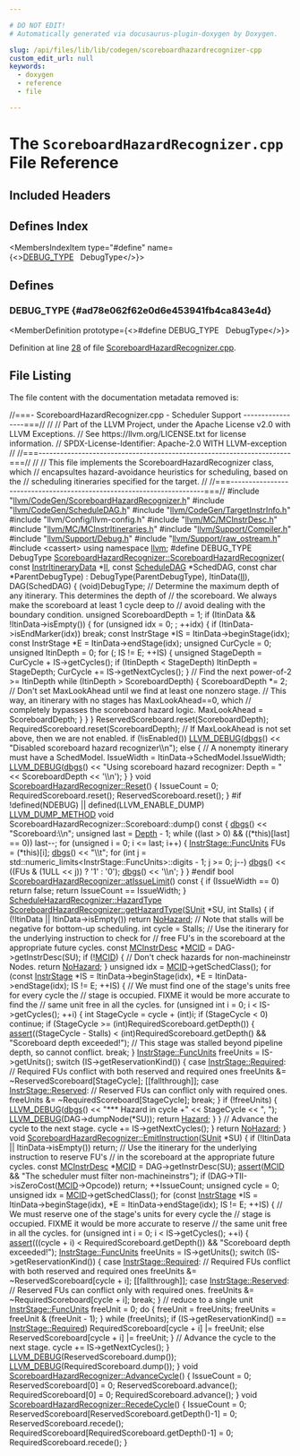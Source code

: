 ```yaml
---

# DO NOT EDIT!
# Automatically generated via docusaurus-plugin-doxygen by Doxygen.

slug: /api/files/lib/lib/codegen/scoreboardhazardrecognizer-cpp
custom_edit_url: null
keywords:
  - doxygen
  - reference
  - file

---
```





# The `ScoreboardHazardRecognizer.cpp` File Reference

<DoxygenPage pluginConfig={pluginConfig}>



## Included Headers

<IncludesList>
<IncludesListItem
  filePath="llvm/CodeGen/ScoreboardHazardRecognizer.h"
  permalink="/docs/api/files/include/include/llvm/include/llvm/codegen/scoreboardhazardrecognizer-h"
  isLocal="true" />
<IncludesListItem
  filePath="llvm/CodeGen/ScheduleDAG.h"
  permalink="/docs/api/files/include/include/llvm/include/llvm/codegen/scheduledag-h"
  isLocal="true" />
<IncludesListItem
  filePath="llvm/CodeGen/TargetInstrInfo.h"
  permalink="/docs/api/files/include/include/llvm/include/llvm/codegen/targetinstrinfo-h"
  isLocal="true" />
<IncludesListItem
  filePath="llvm/Config/llvm-config.h"
  permalink=""
  isLocal="true" />
<IncludesListItem
  filePath="llvm/MC/MCInstrDesc.h"
  permalink="/docs/api/files/include/include/llvm/include/llvm/mc/mcinstrdesc-h"
  isLocal="true" />
<IncludesListItem
  filePath="llvm/MC/MCInstrItineraries.h"
  permalink="/docs/api/files/include/include/llvm/include/llvm/mc/mcinstritineraries-h"
  isLocal="true" />
<IncludesListItem
  filePath="llvm/Support/Compiler.h"
  permalink="/docs/api/files/include/include/llvm/include/llvm/support/compiler-h"
  isLocal="true" />
<IncludesListItem
  filePath="llvm/Support/Debug.h"
  permalink="/docs/api/files/include/include/llvm/include/llvm/support/debug-h"
  isLocal="true" />
<IncludesListItem
  filePath="llvm/Support/raw_ostream.h"
  permalink="/docs/api/files/include/include/llvm/include/llvm/support/raw-ostream-h"
  isLocal="true" />
<IncludesListItem
  filePath="cassert"
  permalink=""
  isLocal="false" />
</IncludesList>

## Defines Index

<MembersIndex>

<MembersIndexItem
  type="#define"
  name={<><a href="#ad78e062f62e0d6e453941fb4ca843e4d">DEBUG&#95;TYPE</a>&nbsp;&nbsp;&nbsp;DebugType</>}>
</MembersIndexItem>

</MembersIndex>


<SectionDefinition>

## Defines

### DEBUG&#95;TYPE {#ad78e062f62e0d6e453941fb4ca843e4d}

<MemberDefinition
  prototype={<>#define DEBUG&#95;TYPE&nbsp;&nbsp;&nbsp;DebugType</>}>

Definition at line <a href="#l00028">28</a> of file <a href="/docs/api/files/lib/lib/codegen/scoreboardhazardrecognizer-cpp">ScoreboardHazardRecognizer.cpp</a>.
</MemberDefinition>

</SectionDefinition>

## File Listing

The file content with the documentation metadata removed is:

<ProgramListing>

<Link id="l00001" /><CodeLine lineNumber="1"><Highlight kind="comment">//===- ScoreboardHazardRecognizer.cpp - Scheduler Support -----------------===//</Highlight><Highlight kind="normal"></Highlight></CodeLine>
<Link id="l00002" /><CodeLine lineNumber="2"><Highlight kind="normal"></Highlight><Highlight kind="comment">//</Highlight><Highlight kind="normal"></Highlight></CodeLine>
<Link id="l00003" /><CodeLine lineNumber="3"><Highlight kind="normal"></Highlight><Highlight kind="comment">// Part of the LLVM Project, under the Apache License v2.0 with LLVM Exceptions.</Highlight><Highlight kind="normal"></Highlight></CodeLine>
<Link id="l00004" /><CodeLine lineNumber="4"><Highlight kind="normal"></Highlight><Highlight kind="comment">// See https://llvm.org/LICENSE.txt for license information.</Highlight><Highlight kind="normal"></Highlight></CodeLine>
<Link id="l00005" /><CodeLine lineNumber="5"><Highlight kind="normal"></Highlight><Highlight kind="comment">// SPDX-License-Identifier: Apache-2.0 WITH LLVM-exception</Highlight><Highlight kind="normal"></Highlight></CodeLine>
<Link id="l00006" /><CodeLine lineNumber="6"><Highlight kind="normal"></Highlight><Highlight kind="comment">//</Highlight><Highlight kind="normal"></Highlight></CodeLine>
<Link id="l00007" /><CodeLine lineNumber="7"><Highlight kind="normal"></Highlight><Highlight kind="comment">//===----------------------------------------------------------------------===//</Highlight><Highlight kind="normal"></Highlight></CodeLine>
<Link id="l00008" /><CodeLine lineNumber="8"><Highlight kind="normal"></Highlight><Highlight kind="comment">//</Highlight><Highlight kind="normal"></Highlight></CodeLine>
<Link id="l00009" /><CodeLine lineNumber="9"><Highlight kind="normal"></Highlight><Highlight kind="comment">// This file implements the ScoreboardHazardRecognizer class, which</Highlight><Highlight kind="normal"></Highlight></CodeLine>
<Link id="l00010" /><CodeLine lineNumber="10"><Highlight kind="normal"></Highlight><Highlight kind="comment">// encapsultes hazard-avoidance heuristics for scheduling, based on the</Highlight><Highlight kind="normal"></Highlight></CodeLine>
<Link id="l00011" /><CodeLine lineNumber="11"><Highlight kind="normal"></Highlight><Highlight kind="comment">// scheduling itineraries specified for the target.</Highlight><Highlight kind="normal"></Highlight></CodeLine>
<Link id="l00012" /><CodeLine lineNumber="12"><Highlight kind="normal"></Highlight><Highlight kind="comment">//</Highlight><Highlight kind="normal"></Highlight></CodeLine>
<Link id="l00013" /><CodeLine lineNumber="13"><Highlight kind="normal"></Highlight><Highlight kind="comment">//===----------------------------------------------------------------------===//</Highlight><Highlight kind="normal"></Highlight></CodeLine>
<Link id="l00014" /><CodeLine lineNumber="14"><Highlight kind="normal"></Highlight></CodeLine>
<Link id="l00015" /><CodeLine lineNumber="15"><Highlight kind="normal"></Highlight><Highlight kind="preprocessor">#include &quot;<a href="/docs/api/files/include/include/llvm/include/llvm/codegen/scoreboardhazardrecognizer-h">llvm/CodeGen/ScoreboardHazardRecognizer.h</a>&quot;</Highlight><Highlight kind="normal"></Highlight></CodeLine>
<Link id="l00016" /><CodeLine lineNumber="16"><Highlight kind="normal"></Highlight><Highlight kind="preprocessor">#include &quot;<a href="/docs/api/files/include/include/llvm/include/llvm/codegen/scheduledag-h">llvm/CodeGen/ScheduleDAG.h</a>&quot;</Highlight><Highlight kind="normal"></Highlight></CodeLine>
<Link id="l00017" /><CodeLine lineNumber="17"><Highlight kind="normal"></Highlight><Highlight kind="preprocessor">#include &quot;<a href="/docs/api/files/include/include/llvm/include/llvm/codegen/targetinstrinfo-h">llvm/CodeGen/TargetInstrInfo.h</a>&quot;</Highlight><Highlight kind="normal"></Highlight></CodeLine>
<Link id="l00018" /><CodeLine lineNumber="18"><Highlight kind="normal"></Highlight><Highlight kind="preprocessor">#include &quot;llvm/Config/llvm-config.h&quot;</Highlight><Highlight kind="normal"></Highlight></CodeLine>
<Link id="l00019" /><CodeLine lineNumber="19"><Highlight kind="normal"></Highlight><Highlight kind="preprocessor">#include &quot;<a href="/docs/api/files/include/include/llvm/include/llvm/mc/mcinstrdesc-h">llvm/MC/MCInstrDesc.h</a>&quot;</Highlight><Highlight kind="normal"></Highlight></CodeLine>
<Link id="l00020" /><CodeLine lineNumber="20"><Highlight kind="normal"></Highlight><Highlight kind="preprocessor">#include &quot;<a href="/docs/api/files/include/include/llvm/include/llvm/mc/mcinstritineraries-h">llvm/MC/MCInstrItineraries.h</a>&quot;</Highlight><Highlight kind="normal"></Highlight></CodeLine>
<Link id="l00021" /><CodeLine lineNumber="21"><Highlight kind="normal"></Highlight><Highlight kind="preprocessor">#include &quot;<a href="/docs/api/files/include/include/llvm/include/llvm/support/compiler-h">llvm/Support/Compiler.h</a>&quot;</Highlight><Highlight kind="normal"></Highlight></CodeLine>
<Link id="l00022" /><CodeLine lineNumber="22"><Highlight kind="normal"></Highlight><Highlight kind="preprocessor">#include &quot;<a href="/docs/api/files/include/include/llvm/include/llvm/support/debug-h">llvm/Support/Debug.h</a>&quot;</Highlight><Highlight kind="normal"></Highlight></CodeLine>
<Link id="l00023" /><CodeLine lineNumber="23"><Highlight kind="normal"></Highlight><Highlight kind="preprocessor">#include &quot;<a href="/docs/api/files/include/include/llvm/include/llvm/support/raw-ostream-h">llvm/Support/raw&#95;ostream.h</a>&quot;</Highlight><Highlight kind="normal"></Highlight></CodeLine>
<Link id="l00024" /><CodeLine lineNumber="24"><Highlight kind="normal"></Highlight><Highlight kind="preprocessor">#include &lt;cassert&gt;</Highlight><Highlight kind="normal"></Highlight></CodeLine>
<Link id="l00025" /><CodeLine lineNumber="25"><Highlight kind="normal"></Highlight></CodeLine>
<Link id="l00026" /><CodeLine lineNumber="26"><Highlight kind="normal"></Highlight><Highlight kind="keyword">using namespace </Highlight><Highlight kind="normal"><a href="/docs/api/namespaces/llvm">llvm</a>;</Highlight></CodeLine>
<Link id="l00027" /><CodeLine lineNumber="27"><Highlight kind="normal"></Highlight></CodeLine>
<Link id="l00028" /><CodeLine lineNumber="28" lineLink="#ad78e062f62e0d6e453941fb4ca843e4d"><Highlight kind="normal"></Highlight><Highlight kind="preprocessor">#define DEBUG&#95;TYPE DebugType</Highlight><Highlight kind="normal"></Highlight></CodeLine>
<Link id="l00029" /><CodeLine lineNumber="29"><Highlight kind="normal"></Highlight></CodeLine>
<Link id="l00030" /><CodeLine lineNumber="30" lineLink="/docs/api/classes/llvm/scoreboardhazardrecognizer/#aaed3ade868f57d3ccbdc61cb33b88c8a"><Highlight kind="normal"><a href="/docs/api/classes/llvm/scoreboardhazardrecognizer/#aaed3ade868f57d3ccbdc61cb33b88c8a">ScoreboardHazardRecognizer::ScoreboardHazardRecognizer</a>(</Highlight></CodeLine>
<Link id="l00031" /><CodeLine lineNumber="31"><Highlight kind="normal">    </Highlight><Highlight kind="keyword">const</Highlight><Highlight kind="normal"> <a href="/docs/api/classes/llvm/instritinerarydata">InstrItineraryData</a> &#42;<a href="/docs/api/files/lib/lib/target/lib/target/nvptx/nvvmintrrange-cpp/#ac5804672fc0850438d63caec770647f8">II</a>, </Highlight><Highlight kind="keyword">const</Highlight><Highlight kind="normal"> <a href="/docs/api/classes/llvm/scheduledag">ScheduleDAG</a> &#42;SchedDAG,</Highlight></CodeLine>
<Link id="l00032" /><CodeLine lineNumber="32"><Highlight kind="normal">    </Highlight><Highlight kind="keyword">const</Highlight><Highlight kind="normal"> </Highlight><Highlight kind="keywordtype">char</Highlight><Highlight kind="normal"> &#42;ParentDebugType)</Highlight></CodeLine>
<Link id="l00033" /><CodeLine lineNumber="33"><Highlight kind="normal">    : DebugType(ParentDebugType), ItinData(<a href="/docs/api/files/lib/lib/target/lib/target/nvptx/nvvmintrrange-cpp/#ac5804672fc0850438d63caec770647f8">II</a>), DAG(SchedDAG) &#123;</Highlight></CodeLine>
<Link id="l00034" /><CodeLine lineNumber="34"><Highlight kind="normal">  (void)DebugType;</Highlight></CodeLine>
<Link id="l00035" /><CodeLine lineNumber="35"><Highlight kind="normal">  </Highlight><Highlight kind="comment">// Determine the maximum depth of any itinerary. This determines the depth of</Highlight><Highlight kind="normal"></Highlight></CodeLine>
<Link id="l00036" /><CodeLine lineNumber="36"><Highlight kind="normal">  </Highlight><Highlight kind="comment">// the scoreboard. We always make the scoreboard at least 1 cycle deep to</Highlight><Highlight kind="normal"></Highlight></CodeLine>
<Link id="l00037" /><CodeLine lineNumber="37"><Highlight kind="normal">  </Highlight><Highlight kind="comment">// avoid dealing with the boundary condition.</Highlight><Highlight kind="normal"></Highlight></CodeLine>
<Link id="l00038" /><CodeLine lineNumber="38"><Highlight kind="normal">  </Highlight><Highlight kind="keywordtype">unsigned</Highlight><Highlight kind="normal"> ScoreboardDepth = 1;</Highlight></CodeLine>
<Link id="l00039" /><CodeLine lineNumber="39"><Highlight kind="normal">  </Highlight><Highlight kind="keywordflow">if</Highlight><Highlight kind="normal"> (ItinData &amp;&amp; !ItinData-&gt;isEmpty()) &#123;</Highlight></CodeLine>
<Link id="l00040" /><CodeLine lineNumber="40"><Highlight kind="normal">    for (unsigned idx = 0; ; ++idx) &#123;</Highlight></CodeLine>
<Link id="l00041" /><CodeLine lineNumber="41"><Highlight kind="normal">      if (ItinData-&gt;isEndMarker(idx))</Highlight></CodeLine>
<Link id="l00042" /><CodeLine lineNumber="42"><Highlight kind="normal">        break;</Highlight></CodeLine>
<Link id="l00043" /><CodeLine lineNumber="43"><Highlight kind="normal"></Highlight></CodeLine>
<Link id="l00044" /><CodeLine lineNumber="44"><Highlight kind="normal">      const InstrStage &#42;IS = ItinData-&gt;beginStage(idx);</Highlight></CodeLine>
<Link id="l00045" /><CodeLine lineNumber="45"><Highlight kind="normal">      const InstrStage &#42;E = ItinData-&gt;endStage(idx);</Highlight></CodeLine>
<Link id="l00046" /><CodeLine lineNumber="46"><Highlight kind="normal">      unsigned CurCycle = 0;</Highlight></CodeLine>
<Link id="l00047" /><CodeLine lineNumber="47"><Highlight kind="normal">      unsigned ItinDepth = 0;</Highlight></CodeLine>
<Link id="l00048" /><CodeLine lineNumber="48"><Highlight kind="normal">      for (; IS != E; ++IS) &#123;</Highlight></CodeLine>
<Link id="l00049" /><CodeLine lineNumber="49"><Highlight kind="normal">        unsigned StageDepth = CurCycle + IS-&gt;getCycles();</Highlight></CodeLine>
<Link id="l00050" /><CodeLine lineNumber="50"><Highlight kind="normal">        if (ItinDepth &lt; StageDepth) ItinDepth = StageDepth;</Highlight></CodeLine>
<Link id="l00051" /><CodeLine lineNumber="51"><Highlight kind="normal">        CurCycle += IS-&gt;getNextCycles();</Highlight></CodeLine>
<Link id="l00052" /><CodeLine lineNumber="52"><Highlight kind="normal">      &#125;</Highlight></CodeLine>
<Link id="l00053" /><CodeLine lineNumber="53"><Highlight kind="normal"></Highlight></CodeLine>
<Link id="l00054" /><CodeLine lineNumber="54"><Highlight kind="normal">      </Highlight><Highlight kind="comment">// Find the next power-of-2 &gt;= ItinDepth</Highlight><Highlight kind="normal"></Highlight></CodeLine>
<Link id="l00055" /><CodeLine lineNumber="55"><Highlight kind="normal">      while (ItinDepth &gt; ScoreboardDepth) &#123;</Highlight></CodeLine>
<Link id="l00056" /><CodeLine lineNumber="56"><Highlight kind="normal">        ScoreboardDepth &#42;= 2;</Highlight></CodeLine>
<Link id="l00057" /><CodeLine lineNumber="57"><Highlight kind="normal">        </Highlight><Highlight kind="comment">// Don&#39;t set MaxLookAhead until we find at least one nonzero stage.</Highlight><Highlight kind="normal"></Highlight></CodeLine>
<Link id="l00058" /><CodeLine lineNumber="58"><Highlight kind="normal">        </Highlight><Highlight kind="comment">// This way, an itinerary with no stages has MaxLookAhead==0, which</Highlight><Highlight kind="normal"></Highlight></CodeLine>
<Link id="l00059" /><CodeLine lineNumber="59"><Highlight kind="normal">        </Highlight><Highlight kind="comment">// completely bypasses the scoreboard hazard logic.</Highlight><Highlight kind="normal"></Highlight></CodeLine>
<Link id="l00060" /><CodeLine lineNumber="60"><Highlight kind="normal">        MaxLookAhead = ScoreboardDepth;</Highlight></CodeLine>
<Link id="l00061" /><CodeLine lineNumber="61"><Highlight kind="normal">      &#125;</Highlight></CodeLine>
<Link id="l00062" /><CodeLine lineNumber="62"><Highlight kind="normal">    &#125;</Highlight></CodeLine>
<Link id="l00063" /><CodeLine lineNumber="63"><Highlight kind="normal">  &#125;</Highlight></CodeLine>
<Link id="l00064" /><CodeLine lineNumber="64"><Highlight kind="normal"></Highlight></CodeLine>
<Link id="l00065" /><CodeLine lineNumber="65"><Highlight kind="normal">  ReservedScoreboard.reset(ScoreboardDepth);</Highlight></CodeLine>
<Link id="l00066" /><CodeLine lineNumber="66"><Highlight kind="normal">  RequiredScoreboard.reset(ScoreboardDepth);</Highlight></CodeLine>
<Link id="l00067" /><CodeLine lineNumber="67"><Highlight kind="normal"></Highlight></CodeLine>
<Link id="l00068" /><CodeLine lineNumber="68"><Highlight kind="normal">  </Highlight><Highlight kind="comment">// If MaxLookAhead is not set above, then we are not enabled.</Highlight><Highlight kind="normal"></Highlight></CodeLine>
<Link id="l00069" /><CodeLine lineNumber="69"><Highlight kind="normal">  </Highlight><Highlight kind="keywordflow">if</Highlight><Highlight kind="normal"> (!isEnabled())</Highlight></CodeLine>
<Link id="l00070" /><CodeLine lineNumber="70"><Highlight kind="normal">    <a href="/docs/api/files/include/include/llvm/include/llvm/support/debug-h/#a196897517069dda1bdb549e24468f7d7">LLVM&#95;DEBUG</a>(<a href="/docs/api/namespaces/llvm/#a7c46c742c31be54870e2038048e6b391">dbgs</a>() &lt;&lt; </Highlight><Highlight kind="stringliteral">&quot;Disabled scoreboard hazard recognizer\\n&quot;</Highlight><Highlight kind="normal">);</Highlight></CodeLine>
<Link id="l00071" /><CodeLine lineNumber="71"><Highlight kind="normal">  </Highlight><Highlight kind="keywordflow">else</Highlight><Highlight kind="normal"> &#123;</Highlight></CodeLine>
<Link id="l00072" /><CodeLine lineNumber="72"><Highlight kind="normal">    </Highlight><Highlight kind="comment">// A nonempty itinerary must have a SchedModel.</Highlight><Highlight kind="normal"></Highlight></CodeLine>
<Link id="l00073" /><CodeLine lineNumber="73"><Highlight kind="normal">    IssueWidth = ItinData-&gt;SchedModel.IssueWidth;</Highlight></CodeLine>
<Link id="l00074" /><CodeLine lineNumber="74"><Highlight kind="normal">    <a href="/docs/api/files/include/include/llvm/include/llvm/support/debug-h/#a196897517069dda1bdb549e24468f7d7">LLVM&#95;DEBUG</a>(<a href="/docs/api/namespaces/llvm/#a7c46c742c31be54870e2038048e6b391">dbgs</a>() &lt;&lt; </Highlight><Highlight kind="stringliteral">&quot;Using scoreboard hazard recognizer: Depth = &quot;</Highlight><Highlight kind="normal"></Highlight></CodeLine>
<Link id="l00075" /><CodeLine lineNumber="75"><Highlight kind="normal">                      &lt;&lt; ScoreboardDepth &lt;&lt; </Highlight><Highlight kind="charliteral">&#39;\\n&#39;</Highlight><Highlight kind="normal">);</Highlight></CodeLine>
<Link id="l00076" /><CodeLine lineNumber="76"><Highlight kind="normal">  &#125;</Highlight></CodeLine>
<Link id="l00077" /><CodeLine lineNumber="77"><Highlight kind="normal">&#125;</Highlight></CodeLine>
<Link id="l00078" /><CodeLine lineNumber="78"><Highlight kind="normal"></Highlight></CodeLine>
<Link id="l00079" /><CodeLine lineNumber="79" lineLink="/docs/api/classes/llvm/scoreboardhazardrecognizer/#a059770a7aafc9643d09c5d9e836b1137"><Highlight kind="normal"></Highlight><Highlight kind="keywordtype">void</Highlight><Highlight kind="normal"> <a href="/docs/api/classes/llvm/scoreboardhazardrecognizer/#a059770a7aafc9643d09c5d9e836b1137">ScoreboardHazardRecognizer::Reset</a>() &#123;</Highlight></CodeLine>
<Link id="l00080" /><CodeLine lineNumber="80"><Highlight kind="normal">  IssueCount = 0;</Highlight></CodeLine>
<Link id="l00081" /><CodeLine lineNumber="81"><Highlight kind="normal">  RequiredScoreboard.reset();</Highlight></CodeLine>
<Link id="l00082" /><CodeLine lineNumber="82"><Highlight kind="normal">  ReservedScoreboard.reset();</Highlight></CodeLine>
<Link id="l00083" /><CodeLine lineNumber="83"><Highlight kind="normal">&#125;</Highlight></CodeLine>
<Link id="l00084" /><CodeLine lineNumber="84"><Highlight kind="normal"></Highlight></CodeLine>
<Link id="l00085" /><CodeLine lineNumber="85"><Highlight kind="normal"></Highlight><Highlight kind="preprocessor">#if !defined(NDEBUG) || defined(LLVM&#95;ENABLE&#95;DUMP)</Highlight><Highlight kind="normal"></Highlight></CodeLine>
<Link id="l00086" /><CodeLine lineNumber="86"><Highlight kind="normal"><a href="/docs/api/files/include/include/llvm/include/llvm/support/compiler-h/#aa863693eef567397d9c292da5bf22d34">LLVM&#95;DUMP&#95;METHOD</a> </Highlight><Highlight kind="keywordtype">void</Highlight><Highlight kind="normal"> ScoreboardHazardRecognizer::Scoreboard::dump()</Highlight><Highlight kind="keyword"> const </Highlight><Highlight kind="normal">&#123;</Highlight></CodeLine>
<Link id="l00087" /><CodeLine lineNumber="87"><Highlight kind="normal">  <a href="/docs/api/namespaces/llvm/#a7c46c742c31be54870e2038048e6b391">dbgs</a>() &lt;&lt; </Highlight><Highlight kind="stringliteral">&quot;Scoreboard:\\n&quot;</Highlight><Highlight kind="normal">;</Highlight></CodeLine>
<Link id="l00088" /><CodeLine lineNumber="88"><Highlight kind="normal"></Highlight></CodeLine>
<Link id="l00089" /><CodeLine lineNumber="89"><Highlight kind="normal">  </Highlight><Highlight kind="keywordtype">unsigned</Highlight><Highlight kind="normal"> last = <a href="/docs/api/namespaces/llvm/#a1eb5609345b906d024fbf9e4bc1adc06afe578efb7ca235af77fb0eef7edcf639">Depth</a> - 1;</Highlight></CodeLine>
<Link id="l00090" /><CodeLine lineNumber="90"><Highlight kind="normal">  </Highlight><Highlight kind="keywordflow">while</Highlight><Highlight kind="normal"> ((last &gt; 0) &amp;&amp; ((&#42;</Highlight><Highlight kind="keyword">this</Highlight><Highlight kind="normal">)&#91;last&#93; == 0))</Highlight></CodeLine>
<Link id="l00091" /><CodeLine lineNumber="91"><Highlight kind="normal">    last--;</Highlight></CodeLine>
<Link id="l00092" /><CodeLine lineNumber="92"><Highlight kind="normal"></Highlight></CodeLine>
<Link id="l00093" /><CodeLine lineNumber="93"><Highlight kind="normal">  </Highlight><Highlight kind="keywordflow">for</Highlight><Highlight kind="normal"> (</Highlight><Highlight kind="keywordtype">unsigned</Highlight><Highlight kind="normal"> i = 0; i &lt;= last; i++) &#123;</Highlight></CodeLine>
<Link id="l00094" /><CodeLine lineNumber="94"><Highlight kind="normal">    <a href="/docs/api/structs/llvm/instrstage/#a28207c85d95c7a0d901b2d8dbc37b6e3">InstrStage::FuncUnits</a> FUs = (&#42;this)&#91;i&#93;;</Highlight></CodeLine>
<Link id="l00095" /><CodeLine lineNumber="95"><Highlight kind="normal">    <a href="/docs/api/namespaces/llvm/#a7c46c742c31be54870e2038048e6b391">dbgs</a>() &lt;&lt; </Highlight><Highlight kind="stringliteral">&quot;\\t&quot;</Highlight><Highlight kind="normal">;</Highlight></CodeLine>
<Link id="l00096" /><CodeLine lineNumber="96"><Highlight kind="normal">    </Highlight><Highlight kind="keywordflow">for</Highlight><Highlight kind="normal"> (</Highlight><Highlight kind="keywordtype">int</Highlight><Highlight kind="normal"> j = std::numeric&#95;limits&lt;InstrStage::FuncUnits&gt;::digits - 1;</Highlight></CodeLine>
<Link id="l00097" /><CodeLine lineNumber="97"><Highlight kind="normal">         j &gt;= 0; j--)</Highlight></CodeLine>
<Link id="l00098" /><CodeLine lineNumber="98"><Highlight kind="normal">      <a href="/docs/api/namespaces/llvm/#a7c46c742c31be54870e2038048e6b391">dbgs</a>() &lt;&lt; ((FUs &amp; (1ULL &lt;&lt; j)) ? </Highlight><Highlight kind="charliteral">&#39;1&#39;</Highlight><Highlight kind="normal"> : </Highlight><Highlight kind="charliteral">&#39;0&#39;</Highlight><Highlight kind="normal">);</Highlight></CodeLine>
<Link id="l00099" /><CodeLine lineNumber="99"><Highlight kind="normal">    <a href="/docs/api/namespaces/llvm/#a7c46c742c31be54870e2038048e6b391">dbgs</a>() &lt;&lt; </Highlight><Highlight kind="charliteral">&#39;\\n&#39;</Highlight><Highlight kind="normal">;</Highlight></CodeLine>
<Link id="l00100" /><CodeLine lineNumber="100"><Highlight kind="normal">  &#125;</Highlight></CodeLine>
<Link id="l00101" /><CodeLine lineNumber="101"><Highlight kind="normal">&#125;</Highlight></CodeLine>
<Link id="l00102" /><CodeLine lineNumber="102"><Highlight kind="normal"></Highlight><Highlight kind="preprocessor">#endif</Highlight><Highlight kind="normal"></Highlight></CodeLine>
<Link id="l00103" /><CodeLine lineNumber="103"><Highlight kind="normal"></Highlight></CodeLine>
<Link id="l00104" /><CodeLine lineNumber="104" lineLink="/docs/api/classes/llvm/scoreboardhazardrecognizer/#abf123a1135fb5aaf6505c367fc1d5fe9"><Highlight kind="normal"></Highlight><Highlight kind="keywordtype">bool</Highlight><Highlight kind="normal"> <a href="/docs/api/classes/llvm/scoreboardhazardrecognizer/#abf123a1135fb5aaf6505c367fc1d5fe9">ScoreboardHazardRecognizer::atIssueLimit</a>()</Highlight><Highlight kind="keyword"> const </Highlight><Highlight kind="normal">&#123;</Highlight></CodeLine>
<Link id="l00105" /><CodeLine lineNumber="105"><Highlight kind="normal">  </Highlight><Highlight kind="keywordflow">if</Highlight><Highlight kind="normal"> (IssueWidth == 0)</Highlight></CodeLine>
<Link id="l00106" /><CodeLine lineNumber="106"><Highlight kind="normal">    </Highlight><Highlight kind="keywordflow">return</Highlight><Highlight kind="normal"> </Highlight><Highlight kind="keyword">false</Highlight><Highlight kind="normal">;</Highlight></CodeLine>
<Link id="l00107" /><CodeLine lineNumber="107"><Highlight kind="normal"></Highlight></CodeLine>
<Link id="l00108" /><CodeLine lineNumber="108"><Highlight kind="normal">  </Highlight><Highlight kind="keywordflow">return</Highlight><Highlight kind="normal"> IssueCount == IssueWidth;</Highlight></CodeLine>
<Link id="l00109" /><CodeLine lineNumber="109"><Highlight kind="normal">&#125;</Highlight></CodeLine>
<Link id="l00110" /><CodeLine lineNumber="110"><Highlight kind="normal"></Highlight></CodeLine>
<Link id="l00111" /><CodeLine lineNumber="111"><Highlight kind="normal"><a href="/docs/api/classes/llvm/schedulehazardrecognizer/#a9bec0e329b12bbc503d08db497d43267">ScheduleHazardRecognizer::HazardType</a></Highlight></CodeLine>
<Link id="l00112" /><CodeLine lineNumber="112" lineLink="/docs/api/classes/llvm/scoreboardhazardrecognizer/#a8bf3deda3f11f3e49a4e3d735450c69e"><Highlight kind="normal"><a href="/docs/api/classes/llvm/scoreboardhazardrecognizer/#a8bf3deda3f11f3e49a4e3d735450c69e">ScoreboardHazardRecognizer::getHazardType</a>(<a href="/docs/api/classes/llvm/sunit">SUnit</a> &#42;SU, </Highlight><Highlight kind="keywordtype">int</Highlight><Highlight kind="normal"> Stalls) &#123;</Highlight></CodeLine>
<Link id="l00113" /><CodeLine lineNumber="113"><Highlight kind="normal">  </Highlight><Highlight kind="keywordflow">if</Highlight><Highlight kind="normal"> (!ItinData || ItinData-&gt;isEmpty())</Highlight></CodeLine>
<Link id="l00114" /><CodeLine lineNumber="114"><Highlight kind="normal">    </Highlight><Highlight kind="keywordflow">return</Highlight><Highlight kind="normal"> <a href="/docs/api/classes/llvm/schedulehazardrecognizer/#a9bec0e329b12bbc503d08db497d43267a4e42ac50bfd060349e49904842121cf1">NoHazard</a>;</Highlight></CodeLine>
<Link id="l00115" /><CodeLine lineNumber="115"><Highlight kind="normal"></Highlight></CodeLine>
<Link id="l00116" /><CodeLine lineNumber="116"><Highlight kind="normal">  </Highlight><Highlight kind="comment">// Note that stalls will be negative for bottom-up scheduling.</Highlight><Highlight kind="normal"></Highlight></CodeLine>
<Link id="l00117" /><CodeLine lineNumber="117"><Highlight kind="normal">  </Highlight><Highlight kind="keywordtype">int</Highlight><Highlight kind="normal"> cycle = Stalls;</Highlight></CodeLine>
<Link id="l00118" /><CodeLine lineNumber="118"><Highlight kind="normal"></Highlight></CodeLine>
<Link id="l00119" /><CodeLine lineNumber="119"><Highlight kind="normal">  </Highlight><Highlight kind="comment">// Use the itinerary for the underlying instruction to check for</Highlight><Highlight kind="normal"></Highlight></CodeLine>
<Link id="l00120" /><CodeLine lineNumber="120"><Highlight kind="normal">  </Highlight><Highlight kind="comment">// free FU&#39;s in the scoreboard at the appropriate future cycles.</Highlight><Highlight kind="normal"></Highlight></CodeLine>
<Link id="l00121" /><CodeLine lineNumber="121"><Highlight kind="normal"></Highlight></CodeLine>
<Link id="l00122" /><CodeLine lineNumber="122"><Highlight kind="normal">  </Highlight><Highlight kind="keyword">const</Highlight><Highlight kind="normal"> <a href="/docs/api/classes/llvm/mcinstrdesc">MCInstrDesc</a> &#42;<a href="/docs/api/namespaces/llvm/mcid">MCID</a> = DAG-&gt;getInstrDesc(SU);</Highlight></CodeLine>
<Link id="l00123" /><CodeLine lineNumber="123"><Highlight kind="normal">  </Highlight><Highlight kind="keywordflow">if</Highlight><Highlight kind="normal"> (!<a href="/docs/api/namespaces/llvm/mcid">MCID</a>) &#123;</Highlight></CodeLine>
<Link id="l00124" /><CodeLine lineNumber="124"><Highlight kind="normal">    </Highlight><Highlight kind="comment">// Don&#39;t check hazards for non-machineinstr Nodes.</Highlight><Highlight kind="normal"></Highlight></CodeLine>
<Link id="l00125" /><CodeLine lineNumber="125"><Highlight kind="normal">    </Highlight><Highlight kind="keywordflow">return</Highlight><Highlight kind="normal"> <a href="/docs/api/classes/llvm/schedulehazardrecognizer/#a9bec0e329b12bbc503d08db497d43267a4e42ac50bfd060349e49904842121cf1">NoHazard</a>;</Highlight></CodeLine>
<Link id="l00126" /><CodeLine lineNumber="126"><Highlight kind="normal">  &#125;</Highlight></CodeLine>
<Link id="l00127" /><CodeLine lineNumber="127"><Highlight kind="normal">  </Highlight><Highlight kind="keywordtype">unsigned</Highlight><Highlight kind="normal"> idx = <a href="/docs/api/namespaces/llvm/mcid">MCID</a>-&gt;getSchedClass();</Highlight></CodeLine>
<Link id="l00128" /><CodeLine lineNumber="128"><Highlight kind="normal">  </Highlight><Highlight kind="keywordflow">for</Highlight><Highlight kind="normal"> (</Highlight><Highlight kind="keyword">const</Highlight><Highlight kind="normal"> <a href="/docs/api/structs/llvm/instrstage">InstrStage</a> &#42;IS = ItinData-&gt;beginStage(idx),</Highlight></CodeLine>
<Link id="l00129" /><CodeLine lineNumber="129"><Highlight kind="normal">         &#42;E = ItinData-&gt;endStage(idx); IS != E; ++IS) &#123;</Highlight></CodeLine>
<Link id="l00130" /><CodeLine lineNumber="130"><Highlight kind="normal">    </Highlight><Highlight kind="comment">// We must find one of the stage&#39;s units free for every cycle the</Highlight><Highlight kind="normal"></Highlight></CodeLine>
<Link id="l00131" /><CodeLine lineNumber="131"><Highlight kind="normal">    </Highlight><Highlight kind="comment">// stage is occupied. FIXME it would be more accurate to find the</Highlight><Highlight kind="normal"></Highlight></CodeLine>
<Link id="l00132" /><CodeLine lineNumber="132"><Highlight kind="normal">    </Highlight><Highlight kind="comment">// same unit free in all the cycles.</Highlight><Highlight kind="normal"></Highlight></CodeLine>
<Link id="l00133" /><CodeLine lineNumber="133"><Highlight kind="normal">    </Highlight><Highlight kind="keywordflow">for</Highlight><Highlight kind="normal"> (</Highlight><Highlight kind="keywordtype">unsigned</Highlight><Highlight kind="normal"> </Highlight><Highlight kind="keywordtype">int</Highlight><Highlight kind="normal"> i = 0; i &lt; IS-&gt;getCycles(); ++i) &#123;</Highlight></CodeLine>
<Link id="l00134" /><CodeLine lineNumber="134"><Highlight kind="normal">      </Highlight><Highlight kind="keywordtype">int</Highlight><Highlight kind="normal"> StageCycle = cycle + (int)i;</Highlight></CodeLine>
<Link id="l00135" /><CodeLine lineNumber="135"><Highlight kind="normal">      </Highlight><Highlight kind="keywordflow">if</Highlight><Highlight kind="normal"> (StageCycle &lt; 0)</Highlight></CodeLine>
<Link id="l00136" /><CodeLine lineNumber="136"><Highlight kind="normal">        </Highlight><Highlight kind="keywordflow">continue</Highlight><Highlight kind="normal">;</Highlight></CodeLine>
<Link id="l00137" /><CodeLine lineNumber="137"><Highlight kind="normal"></Highlight></CodeLine>
<Link id="l00138" /><CodeLine lineNumber="138"><Highlight kind="normal">      </Highlight><Highlight kind="keywordflow">if</Highlight><Highlight kind="normal"> (StageCycle &gt;= (</Highlight><Highlight kind="keywordtype">int</Highlight><Highlight kind="normal">)RequiredScoreboard.getDepth()) &#123;</Highlight></CodeLine>
<Link id="l00139" /><CodeLine lineNumber="139"><Highlight kind="normal">        <a href="/docs/api/files/lib/lib/target/lib/target/amdgpu/silowercontrolflow-cpp/#a4868c5d81c5ccc98c47aeab6244346a0">assert</a>((StageCycle - Stalls) &lt; (</Highlight><Highlight kind="keywordtype">int</Highlight><Highlight kind="normal">)RequiredScoreboard.getDepth() &amp;&amp;</Highlight></CodeLine>
<Link id="l00140" /><CodeLine lineNumber="140"><Highlight kind="normal">               </Highlight><Highlight kind="stringliteral">&quot;Scoreboard depth exceeded!&quot;</Highlight><Highlight kind="normal">);</Highlight></CodeLine>
<Link id="l00141" /><CodeLine lineNumber="141"><Highlight kind="normal">        </Highlight><Highlight kind="comment">// This stage was stalled beyond pipeline depth, so cannot conflict.</Highlight><Highlight kind="normal"></Highlight></CodeLine>
<Link id="l00142" /><CodeLine lineNumber="142"><Highlight kind="normal">        </Highlight><Highlight kind="keywordflow">break</Highlight><Highlight kind="normal">;</Highlight></CodeLine>
<Link id="l00143" /><CodeLine lineNumber="143"><Highlight kind="normal">      &#125;</Highlight></CodeLine>
<Link id="l00144" /><CodeLine lineNumber="144"><Highlight kind="normal"></Highlight></CodeLine>
<Link id="l00145" /><CodeLine lineNumber="145"><Highlight kind="normal">      <a href="/docs/api/structs/llvm/instrstage/#a28207c85d95c7a0d901b2d8dbc37b6e3">InstrStage::FuncUnits</a> freeUnits = IS-&gt;getUnits();</Highlight></CodeLine>
<Link id="l00146" /><CodeLine lineNumber="146"><Highlight kind="normal">      </Highlight><Highlight kind="keywordflow">switch</Highlight><Highlight kind="normal"> (IS-&gt;getReservationKind()) &#123;</Highlight></CodeLine>
<Link id="l00147" /><CodeLine lineNumber="147"><Highlight kind="normal">      </Highlight><Highlight kind="keywordflow">case</Highlight><Highlight kind="normal"> <a href="/docs/api/structs/llvm/instrstage/#a0c36089f8d92b1bcb9c0a582d42aa106a7774578153e4ca5a7299d1f42395ae6e">InstrStage::Required</a>:</Highlight></CodeLine>
<Link id="l00148" /><CodeLine lineNumber="148"><Highlight kind="normal">        </Highlight><Highlight kind="comment">// Required FUs conflict with both reserved and required ones</Highlight><Highlight kind="normal"></Highlight></CodeLine>
<Link id="l00149" /><CodeLine lineNumber="149"><Highlight kind="normal">        freeUnits &amp;= ~ReservedScoreboard&#91;StageCycle&#93;;</Highlight></CodeLine>
<Link id="l00150" /><CodeLine lineNumber="150"><Highlight kind="normal">        &#91;&#91;fallthrough&#93;&#93;;</Highlight></CodeLine>
<Link id="l00151" /><CodeLine lineNumber="151"><Highlight kind="normal">      </Highlight><Highlight kind="keywordflow">case</Highlight><Highlight kind="normal"> <a href="/docs/api/structs/llvm/instrstage/#a0c36089f8d92b1bcb9c0a582d42aa106adb675fc15885dfb7a1666cc046ac7ba5">InstrStage::Reserved</a>:</Highlight></CodeLine>
<Link id="l00152" /><CodeLine lineNumber="152"><Highlight kind="normal">        </Highlight><Highlight kind="comment">// Reserved FUs can conflict only with required ones.</Highlight><Highlight kind="normal"></Highlight></CodeLine>
<Link id="l00153" /><CodeLine lineNumber="153"><Highlight kind="normal">        freeUnits &amp;= ~RequiredScoreboard&#91;StageCycle&#93;;</Highlight></CodeLine>
<Link id="l00154" /><CodeLine lineNumber="154"><Highlight kind="normal">        </Highlight><Highlight kind="keywordflow">break</Highlight><Highlight kind="normal">;</Highlight></CodeLine>
<Link id="l00155" /><CodeLine lineNumber="155"><Highlight kind="normal">      &#125;</Highlight></CodeLine>
<Link id="l00156" /><CodeLine lineNumber="156"><Highlight kind="normal"></Highlight></CodeLine>
<Link id="l00157" /><CodeLine lineNumber="157"><Highlight kind="normal">      </Highlight><Highlight kind="keywordflow">if</Highlight><Highlight kind="normal"> (!freeUnits) &#123;</Highlight></CodeLine>
<Link id="l00158" /><CodeLine lineNumber="158"><Highlight kind="normal">        <a href="/docs/api/files/include/include/llvm/include/llvm/support/debug-h/#a196897517069dda1bdb549e24468f7d7">LLVM&#95;DEBUG</a>(<a href="/docs/api/namespaces/llvm/#a7c46c742c31be54870e2038048e6b391">dbgs</a>() &lt;&lt; </Highlight><Highlight kind="stringliteral">&quot;&#42;&#42;&#42; Hazard in cycle +&quot;</Highlight><Highlight kind="normal"> &lt;&lt; StageCycle &lt;&lt; </Highlight><Highlight kind="stringliteral">&quot;, &quot;</Highlight><Highlight kind="normal">);</Highlight></CodeLine>
<Link id="l00159" /><CodeLine lineNumber="159"><Highlight kind="normal">        <a href="/docs/api/files/include/include/llvm/include/llvm/support/debug-h/#a196897517069dda1bdb549e24468f7d7">LLVM&#95;DEBUG</a>(DAG-&gt;dumpNode(&#42;SU));</Highlight></CodeLine>
<Link id="l00160" /><CodeLine lineNumber="160"><Highlight kind="normal">        </Highlight><Highlight kind="keywordflow">return</Highlight><Highlight kind="normal"> <a href="/docs/api/classes/llvm/schedulehazardrecognizer/#a9bec0e329b12bbc503d08db497d43267aad25e3975650edcc9c6fb2917a61dd37">Hazard</a>;</Highlight></CodeLine>
<Link id="l00161" /><CodeLine lineNumber="161"><Highlight kind="normal">      &#125;</Highlight></CodeLine>
<Link id="l00162" /><CodeLine lineNumber="162"><Highlight kind="normal">    &#125;</Highlight></CodeLine>
<Link id="l00163" /><CodeLine lineNumber="163"><Highlight kind="normal"></Highlight></CodeLine>
<Link id="l00164" /><CodeLine lineNumber="164"><Highlight kind="normal">    </Highlight><Highlight kind="comment">// Advance the cycle to the next stage.</Highlight><Highlight kind="normal"></Highlight></CodeLine>
<Link id="l00165" /><CodeLine lineNumber="165"><Highlight kind="normal">    cycle += IS-&gt;getNextCycles();</Highlight></CodeLine>
<Link id="l00166" /><CodeLine lineNumber="166"><Highlight kind="normal">  &#125;</Highlight></CodeLine>
<Link id="l00167" /><CodeLine lineNumber="167"><Highlight kind="normal"></Highlight></CodeLine>
<Link id="l00168" /><CodeLine lineNumber="168"><Highlight kind="normal">  </Highlight><Highlight kind="keywordflow">return</Highlight><Highlight kind="normal"> <a href="/docs/api/classes/llvm/schedulehazardrecognizer/#a9bec0e329b12bbc503d08db497d43267a4e42ac50bfd060349e49904842121cf1">NoHazard</a>;</Highlight></CodeLine>
<Link id="l00169" /><CodeLine lineNumber="169"><Highlight kind="normal">&#125;</Highlight></CodeLine>
<Link id="l00170" /><CodeLine lineNumber="170"><Highlight kind="normal"></Highlight></CodeLine>
<Link id="l00171" /><CodeLine lineNumber="171" lineLink="/docs/api/classes/llvm/scoreboardhazardrecognizer/#a2c7714e5d1be43bce0fdcf57217e4414"><Highlight kind="normal"></Highlight><Highlight kind="keywordtype">void</Highlight><Highlight kind="normal"> <a href="/docs/api/classes/llvm/scoreboardhazardrecognizer/#a2c7714e5d1be43bce0fdcf57217e4414">ScoreboardHazardRecognizer::EmitInstruction</a>(<a href="/docs/api/classes/llvm/sunit">SUnit</a> &#42;SU) &#123;</Highlight></CodeLine>
<Link id="l00172" /><CodeLine lineNumber="172"><Highlight kind="normal">  </Highlight><Highlight kind="keywordflow">if</Highlight><Highlight kind="normal"> (!ItinData || ItinData-&gt;isEmpty())</Highlight></CodeLine>
<Link id="l00173" /><CodeLine lineNumber="173"><Highlight kind="normal">    </Highlight><Highlight kind="keywordflow">return</Highlight><Highlight kind="normal">;</Highlight></CodeLine>
<Link id="l00174" /><CodeLine lineNumber="174"><Highlight kind="normal"></Highlight></CodeLine>
<Link id="l00175" /><CodeLine lineNumber="175"><Highlight kind="normal">  </Highlight><Highlight kind="comment">// Use the itinerary for the underlying instruction to reserve FU&#39;s</Highlight><Highlight kind="normal"></Highlight></CodeLine>
<Link id="l00176" /><CodeLine lineNumber="176"><Highlight kind="normal">  </Highlight><Highlight kind="comment">// in the scoreboard at the appropriate future cycles.</Highlight><Highlight kind="normal"></Highlight></CodeLine>
<Link id="l00177" /><CodeLine lineNumber="177"><Highlight kind="normal">  </Highlight><Highlight kind="keyword">const</Highlight><Highlight kind="normal"> <a href="/docs/api/classes/llvm/mcinstrdesc">MCInstrDesc</a> &#42;<a href="/docs/api/namespaces/llvm/mcid">MCID</a> = DAG-&gt;getInstrDesc(SU);</Highlight></CodeLine>
<Link id="l00178" /><CodeLine lineNumber="178"><Highlight kind="normal">  <a href="/docs/api/files/lib/lib/target/lib/target/amdgpu/silowercontrolflow-cpp/#a4868c5d81c5ccc98c47aeab6244346a0">assert</a>(<a href="/docs/api/namespaces/llvm/mcid">MCID</a> &amp;&amp; </Highlight><Highlight kind="stringliteral">&quot;The scheduler must filter non-machineinstrs&quot;</Highlight><Highlight kind="normal">);</Highlight></CodeLine>
<Link id="l00179" /><CodeLine lineNumber="179"><Highlight kind="normal">  </Highlight><Highlight kind="keywordflow">if</Highlight><Highlight kind="normal"> (DAG-&gt;TII-&gt;isZeroCost(<a href="/docs/api/namespaces/llvm/mcid">MCID</a>-&gt;Opcode))</Highlight></CodeLine>
<Link id="l00180" /><CodeLine lineNumber="180"><Highlight kind="normal">    </Highlight><Highlight kind="keywordflow">return</Highlight><Highlight kind="normal">;</Highlight></CodeLine>
<Link id="l00181" /><CodeLine lineNumber="181"><Highlight kind="normal"></Highlight></CodeLine>
<Link id="l00182" /><CodeLine lineNumber="182"><Highlight kind="normal">  ++IssueCount;</Highlight></CodeLine>
<Link id="l00183" /><CodeLine lineNumber="183"><Highlight kind="normal"></Highlight></CodeLine>
<Link id="l00184" /><CodeLine lineNumber="184"><Highlight kind="normal">  </Highlight><Highlight kind="keywordtype">unsigned</Highlight><Highlight kind="normal"> cycle = 0;</Highlight></CodeLine>
<Link id="l00185" /><CodeLine lineNumber="185"><Highlight kind="normal"></Highlight></CodeLine>
<Link id="l00186" /><CodeLine lineNumber="186"><Highlight kind="normal">  </Highlight><Highlight kind="keywordtype">unsigned</Highlight><Highlight kind="normal"> idx = <a href="/docs/api/namespaces/llvm/mcid">MCID</a>-&gt;getSchedClass();</Highlight></CodeLine>
<Link id="l00187" /><CodeLine lineNumber="187"><Highlight kind="normal">  </Highlight><Highlight kind="keywordflow">for</Highlight><Highlight kind="normal"> (</Highlight><Highlight kind="keyword">const</Highlight><Highlight kind="normal"> <a href="/docs/api/structs/llvm/instrstage">InstrStage</a> &#42;IS = ItinData-&gt;beginStage(idx),</Highlight></CodeLine>
<Link id="l00188" /><CodeLine lineNumber="188"><Highlight kind="normal">         &#42;E = ItinData-&gt;endStage(idx); IS != E; ++IS) &#123;</Highlight></CodeLine>
<Link id="l00189" /><CodeLine lineNumber="189"><Highlight kind="normal">    </Highlight><Highlight kind="comment">// We must reserve one of the stage&#39;s units for every cycle the</Highlight><Highlight kind="normal"></Highlight></CodeLine>
<Link id="l00190" /><CodeLine lineNumber="190"><Highlight kind="normal">    </Highlight><Highlight kind="comment">// stage is occupied. FIXME it would be more accurate to reserve</Highlight><Highlight kind="normal"></Highlight></CodeLine>
<Link id="l00191" /><CodeLine lineNumber="191"><Highlight kind="normal">    </Highlight><Highlight kind="comment">// the same unit free in all the cycles.</Highlight><Highlight kind="normal"></Highlight></CodeLine>
<Link id="l00192" /><CodeLine lineNumber="192"><Highlight kind="normal">    </Highlight><Highlight kind="keywordflow">for</Highlight><Highlight kind="normal"> (</Highlight><Highlight kind="keywordtype">unsigned</Highlight><Highlight kind="normal"> </Highlight><Highlight kind="keywordtype">int</Highlight><Highlight kind="normal"> i = 0; i &lt; IS-&gt;getCycles(); ++i) &#123;</Highlight></CodeLine>
<Link id="l00193" /><CodeLine lineNumber="193"><Highlight kind="normal">      <a href="/docs/api/files/lib/lib/target/lib/target/amdgpu/silowercontrolflow-cpp/#a4868c5d81c5ccc98c47aeab6244346a0">assert</a>(((cycle + i) &lt; RequiredScoreboard.getDepth()) &amp;&amp;</Highlight></CodeLine>
<Link id="l00194" /><CodeLine lineNumber="194"><Highlight kind="normal">             </Highlight><Highlight kind="stringliteral">&quot;Scoreboard depth exceeded!&quot;</Highlight><Highlight kind="normal">);</Highlight></CodeLine>
<Link id="l00195" /><CodeLine lineNumber="195"><Highlight kind="normal"></Highlight></CodeLine>
<Link id="l00196" /><CodeLine lineNumber="196"><Highlight kind="normal">      <a href="/docs/api/structs/llvm/instrstage/#a28207c85d95c7a0d901b2d8dbc37b6e3">InstrStage::FuncUnits</a> freeUnits = IS-&gt;getUnits();</Highlight></CodeLine>
<Link id="l00197" /><CodeLine lineNumber="197"><Highlight kind="normal">      </Highlight><Highlight kind="keywordflow">switch</Highlight><Highlight kind="normal"> (IS-&gt;getReservationKind()) &#123;</Highlight></CodeLine>
<Link id="l00198" /><CodeLine lineNumber="198"><Highlight kind="normal">      </Highlight><Highlight kind="keywordflow">case</Highlight><Highlight kind="normal"> <a href="/docs/api/structs/llvm/instrstage/#a0c36089f8d92b1bcb9c0a582d42aa106a7774578153e4ca5a7299d1f42395ae6e">InstrStage::Required</a>:</Highlight></CodeLine>
<Link id="l00199" /><CodeLine lineNumber="199"><Highlight kind="normal">        </Highlight><Highlight kind="comment">// Required FUs conflict with both reserved and required ones</Highlight><Highlight kind="normal"></Highlight></CodeLine>
<Link id="l00200" /><CodeLine lineNumber="200"><Highlight kind="normal">        freeUnits &amp;= ~ReservedScoreboard&#91;cycle + i&#93;;</Highlight></CodeLine>
<Link id="l00201" /><CodeLine lineNumber="201"><Highlight kind="normal">        &#91;&#91;fallthrough&#93;&#93;;</Highlight></CodeLine>
<Link id="l00202" /><CodeLine lineNumber="202"><Highlight kind="normal">      </Highlight><Highlight kind="keywordflow">case</Highlight><Highlight kind="normal"> <a href="/docs/api/structs/llvm/instrstage/#a0c36089f8d92b1bcb9c0a582d42aa106adb675fc15885dfb7a1666cc046ac7ba5">InstrStage::Reserved</a>:</Highlight></CodeLine>
<Link id="l00203" /><CodeLine lineNumber="203"><Highlight kind="normal">        </Highlight><Highlight kind="comment">// Reserved FUs can conflict only with required ones.</Highlight><Highlight kind="normal"></Highlight></CodeLine>
<Link id="l00204" /><CodeLine lineNumber="204"><Highlight kind="normal">        freeUnits &amp;= ~RequiredScoreboard&#91;cycle + i&#93;;</Highlight></CodeLine>
<Link id="l00205" /><CodeLine lineNumber="205"><Highlight kind="normal">        </Highlight><Highlight kind="keywordflow">break</Highlight><Highlight kind="normal">;</Highlight></CodeLine>
<Link id="l00206" /><CodeLine lineNumber="206"><Highlight kind="normal">      &#125;</Highlight></CodeLine>
<Link id="l00207" /><CodeLine lineNumber="207"><Highlight kind="normal"></Highlight></CodeLine>
<Link id="l00208" /><CodeLine lineNumber="208"><Highlight kind="normal">      </Highlight><Highlight kind="comment">// reduce to a single unit</Highlight><Highlight kind="normal"></Highlight></CodeLine>
<Link id="l00209" /><CodeLine lineNumber="209"><Highlight kind="normal">      <a href="/docs/api/structs/llvm/instrstage/#a28207c85d95c7a0d901b2d8dbc37b6e3">InstrStage::FuncUnits</a> freeUnit = 0;</Highlight></CodeLine>
<Link id="l00210" /><CodeLine lineNumber="210"><Highlight kind="normal">      </Highlight><Highlight kind="keywordflow">do</Highlight><Highlight kind="normal"> &#123;</Highlight></CodeLine>
<Link id="l00211" /><CodeLine lineNumber="211"><Highlight kind="normal">        freeUnit = freeUnits;</Highlight></CodeLine>
<Link id="l00212" /><CodeLine lineNumber="212"><Highlight kind="normal">        freeUnits = freeUnit &amp; (freeUnit - 1);</Highlight></CodeLine>
<Link id="l00213" /><CodeLine lineNumber="213"><Highlight kind="normal">      &#125; </Highlight><Highlight kind="keywordflow">while</Highlight><Highlight kind="normal"> (freeUnits);</Highlight></CodeLine>
<Link id="l00214" /><CodeLine lineNumber="214"><Highlight kind="normal"></Highlight></CodeLine>
<Link id="l00215" /><CodeLine lineNumber="215"><Highlight kind="normal">      </Highlight><Highlight kind="keywordflow">if</Highlight><Highlight kind="normal"> (IS-&gt;getReservationKind() == <a href="/docs/api/structs/llvm/instrstage/#a0c36089f8d92b1bcb9c0a582d42aa106a7774578153e4ca5a7299d1f42395ae6e">InstrStage::Required</a>)</Highlight></CodeLine>
<Link id="l00216" /><CodeLine lineNumber="216"><Highlight kind="normal">        RequiredScoreboard&#91;cycle + i&#93; |= freeUnit;</Highlight></CodeLine>
<Link id="l00217" /><CodeLine lineNumber="217"><Highlight kind="normal">      </Highlight><Highlight kind="keywordflow">else</Highlight><Highlight kind="normal"></Highlight></CodeLine>
<Link id="l00218" /><CodeLine lineNumber="218"><Highlight kind="normal">        ReservedScoreboard&#91;cycle + i&#93; |= freeUnit;</Highlight></CodeLine>
<Link id="l00219" /><CodeLine lineNumber="219"><Highlight kind="normal">    &#125;</Highlight></CodeLine>
<Link id="l00220" /><CodeLine lineNumber="220"><Highlight kind="normal"></Highlight></CodeLine>
<Link id="l00221" /><CodeLine lineNumber="221"><Highlight kind="normal">    </Highlight><Highlight kind="comment">// Advance the cycle to the next stage.</Highlight><Highlight kind="normal"></Highlight></CodeLine>
<Link id="l00222" /><CodeLine lineNumber="222"><Highlight kind="normal">    cycle += IS-&gt;getNextCycles();</Highlight></CodeLine>
<Link id="l00223" /><CodeLine lineNumber="223"><Highlight kind="normal">  &#125;</Highlight></CodeLine>
<Link id="l00224" /><CodeLine lineNumber="224"><Highlight kind="normal"></Highlight></CodeLine>
<Link id="l00225" /><CodeLine lineNumber="225"><Highlight kind="normal">  <a href="/docs/api/files/include/include/llvm/include/llvm/support/debug-h/#a196897517069dda1bdb549e24468f7d7">LLVM&#95;DEBUG</a>(ReservedScoreboard.dump());</Highlight></CodeLine>
<Link id="l00226" /><CodeLine lineNumber="226"><Highlight kind="normal">  <a href="/docs/api/files/include/include/llvm/include/llvm/support/debug-h/#a196897517069dda1bdb549e24468f7d7">LLVM&#95;DEBUG</a>(RequiredScoreboard.dump());</Highlight></CodeLine>
<Link id="l00227" /><CodeLine lineNumber="227"><Highlight kind="normal">&#125;</Highlight></CodeLine>
<Link id="l00228" /><CodeLine lineNumber="228"><Highlight kind="normal"></Highlight></CodeLine>
<Link id="l00229" /><CodeLine lineNumber="229" lineLink="/docs/api/classes/llvm/scoreboardhazardrecognizer/#ad16524a56b4cc6839dd8cf8de66ec28b"><Highlight kind="normal"></Highlight><Highlight kind="keywordtype">void</Highlight><Highlight kind="normal"> <a href="/docs/api/classes/llvm/scoreboardhazardrecognizer/#ad16524a56b4cc6839dd8cf8de66ec28b">ScoreboardHazardRecognizer::AdvanceCycle</a>() &#123;</Highlight></CodeLine>
<Link id="l00230" /><CodeLine lineNumber="230"><Highlight kind="normal">  IssueCount = 0;</Highlight></CodeLine>
<Link id="l00231" /><CodeLine lineNumber="231"><Highlight kind="normal">  ReservedScoreboard&#91;0&#93; = 0; ReservedScoreboard.advance();</Highlight></CodeLine>
<Link id="l00232" /><CodeLine lineNumber="232"><Highlight kind="normal">  RequiredScoreboard&#91;0&#93; = 0; RequiredScoreboard.advance();</Highlight></CodeLine>
<Link id="l00233" /><CodeLine lineNumber="233"><Highlight kind="normal">&#125;</Highlight></CodeLine>
<Link id="l00234" /><CodeLine lineNumber="234"><Highlight kind="normal"></Highlight></CodeLine>
<Link id="l00235" /><CodeLine lineNumber="235" lineLink="/docs/api/classes/llvm/scoreboardhazardrecognizer/#a4a4ebd25c7fd29c185a1436f39e8aae6"><Highlight kind="normal"></Highlight><Highlight kind="keywordtype">void</Highlight><Highlight kind="normal"> <a href="/docs/api/classes/llvm/scoreboardhazardrecognizer/#a4a4ebd25c7fd29c185a1436f39e8aae6">ScoreboardHazardRecognizer::RecedeCycle</a>() &#123;</Highlight></CodeLine>
<Link id="l00236" /><CodeLine lineNumber="236"><Highlight kind="normal">  IssueCount = 0;</Highlight></CodeLine>
<Link id="l00237" /><CodeLine lineNumber="237"><Highlight kind="normal">  ReservedScoreboard&#91;ReservedScoreboard.getDepth()-1&#93; = 0;</Highlight></CodeLine>
<Link id="l00238" /><CodeLine lineNumber="238"><Highlight kind="normal">  ReservedScoreboard.recede();</Highlight></CodeLine>
<Link id="l00239" /><CodeLine lineNumber="239"><Highlight kind="normal">  RequiredScoreboard&#91;RequiredScoreboard.getDepth()-1&#93; = 0;</Highlight></CodeLine>
<Link id="l00240" /><CodeLine lineNumber="240"><Highlight kind="normal">  RequiredScoreboard.recede();</Highlight></CodeLine>
<Link id="l00241" /><CodeLine lineNumber="241"><Highlight kind="normal">&#125;</Highlight></CodeLine>

</ProgramListing>


</DoxygenPage>

